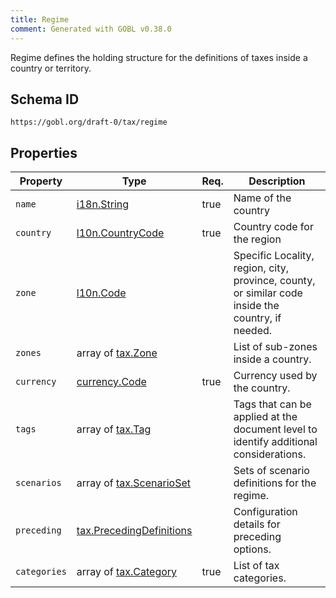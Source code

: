```yaml
---
title: Regime
comment: Generated with GOBL v0.38.0
---
```


Regime defines the holding structure for the definitions of taxes inside a country or territory.

## Schema ID

`https://gobl.org/draft-0/tax/regime`

## Properties

| Property     | Type                                                           | Req. | Description                                                                                       |
|--------------|----------------------------------------------------------------|------|---------------------------------------------------------------------------------------------------|
| `name`       | [i18n.String](/draft-0/i18n/string)                            | true | Name of the country                                                                               |
| `country`    | [l10n.CountryCode](/draft-0/l10n/country_code)                 | true | Country code for the region                                                                       |
| `zone`       | [l10n.Code](/draft-0/l10n/code)                                |      | Specific Locality, region, city, province, county, or similar code inside the country, if needed. |
| `zones`      | array of [tax.Zone](/draft-0/tax/zone)                         |      | List of sub-zones inside a country.                                                               |
| `currency`   | [currency.Code](/draft-0/currency/code)                        | true | Currency used by the country.                                                                     |
| `tags`       | array of [tax.Tag](/draft-0/tax/tag)                           |      | Tags that can be applied at the document level to identify additional considerations.             |
| `scenarios`  | array of [tax.ScenarioSet](/draft-0/tax/scenario_set)          |      | Sets of scenario definitions for the regime.                                                      |
| `preceding`  | [tax.PrecedingDefinitions](/draft-0/tax/preceding_definitions) |      | Configuration details for preceding options.                                                      |
| `categories` | array of [tax.Category](/draft-0/tax/category)                 | true | List of tax categories.                                                                           |

